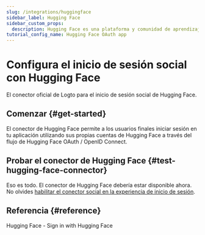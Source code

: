 ```yaml
---
slug: /integrations/huggingface
sidebar_label: Hugging Face
sidebar_custom_props:
  description: Hugging Face es una plataforma y comunidad de aprendizaje automático (ML) y ciencia de datos que ayuda a los usuarios a construir, desplegar y entrenar modelos de aprendizaje automático.
tutorial_config_name: Hugging Face OAuth app
---
```




# Configura el inicio de sesión social con Hugging Face

El conector oficial de Logto para el inicio de sesión social de Hugging Face.

<GuideTip />

## Comenzar \{#get-started}

El conector de Hugging Face permite a los usuarios finales iniciar sesión en tu aplicación utilizando sus propias cuentas de Hugging Face a través del flujo de Hugging Face OAuth / OpenID Connect.

<Integration />

## Probar el conector de Hugging Face \{#test-hugging-face-connector}

Eso es todo. El conector de Hugging Face debería estar disponible ahora. No olvides [habilitar el conector social en la experiencia de inicio de sesión](/connectors/social-connectors/#enable-social-sign-in).

## Referencia \{#reference}

<Url href="https://huggingface.co/docs/hub/en/oauth#sign-in-with-hugging-face">
  Hugging Face - Sign in with Hugging Face
</Url>
